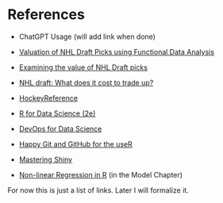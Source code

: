 # References {.unnumbered}

-   ChatGPT Usage (will add link when done)

-   [Valuation of NHL Draft Picks using Functional Data Analysis](https://summit.sfu.ca/_flysystem/fedora/2023-02/etd22223.pdf)

-   [Examining the value of NHL Draft picks](https://soundofhockey.com/2022/06/06/examining-the-value-of-nhl-draft-picks/amp/)

-   [NHL draft: What does it cost to trade up?](https://www.broadstreethockey.com/post/nhl-draft-pick-value-trading-up/)

-   [HockeyReference](https://www.hockey-reference.com/draft/)

-   [R for Data Science (2e)](https://r4ds.hadley.nz/)

-   [DevOps for Data Science](https://do4ds.com/)

-   [Happy Git and GitHub for the useR](https://happygitwithr.com/)

-   [Mastering Shiny](https://mastering-shiny.org/index.html)

-   [Non-linear Regression in R](https://tuos-bio-data-skills.github.io/intro-stats-book/non-linear-regression-in-R.html) (in the Model Chapter)

For now this is just a list of links. Later I will formalize it.

